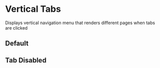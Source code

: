 
<Meta title="Components/VerticalTabs" component={VerticalTabs} />

# Vertical Tabs

Displays vertical navigation menu that renders different pages when tabs are clicked

## Default

<Canvas>
  <Story name="Default">
    <VerticalTabs
      title="Vertical Tabs"
      cols={2.5}
      tabItems={[
        {
          title: `Item 1`,
          url: `1`,
        },
        {
          title: `Item 2`,
          url: `2`,
        },
        {
          title: `Item 3`,
          url: `3`,
        },
      ]}
    />
  </Story>
</Canvas>

## Tab Disabled

<Canvas>
  <Story name="Tab Disabled">
    <VerticalTabs
      title="Vertical Tabs"
      cols={2.5}
      tabItems={[
        {
          title: `Item 1`,
          url: `1`,
        },
        {
          title: `Item 2`,
          url: `2`,
        },
        {
          title: `Item 3`,
          url: `3`,
          disabled: true,
        },
      ]}
    />
  </Story>
</Canvas>
